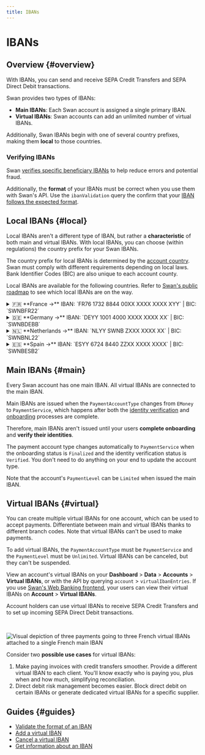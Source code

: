 ```yaml
---
title: IBANs
---
```


# IBANs

## Overview {#overview}


<IbanDefinition />

With IBANs, you can send and receive SEPA Credit Transfers and SEPA Direct Debit transactions.

Swan provides two types of IBANs:

- **Main IBANs**: Each Swan account is assigned a single primary IBAN.
- **Virtual IBANs**: Swan accounts can add an unlimited number of virtual IBANs.

Additionally, Swan IBANs begin with one of several country prefixes, making them **local** to those countries.

### Verifying IBANs

Swan [verifies specific beneficiary IBANs](../../payments/credit-transfers/sepa/index.mdx#beneficiary-verification) to help reduce errors and potential fraud.

Additionally, the **format** of your IBANs must be correct when you use them with Swan's API.
Use the `ibanValidation` query the confirm that your [IBAN follows the expected format](./guide-validate.mdx).

## Local IBANs {#local}

Local IBANs aren't a different type of IBAN, but rather a **characteristic** of both main and virtual IBANs.
With local IBANs, you can choose (within regulations) the country prefix for your Swan IBANs.

The country prefix for local IBANs is determined by the [account country](../index.mdx#account-country).
Swan must comply with different requirements depending on local laws.
Bank Identifier Codes (BIC) are also unique to each account county.

Local IBANs are available for the following countries.
Refer to [Swan's public roadmap](https://swanio.notion.site/Swan-Public-Roadmap-385e4b2e91b3409786a6c8e885654a22) to see which local IBANs are on the way.

<details>
  <summary>🇫🇷 **France →** IBAN: `FR76 1732 8844 00XX XXXX XXXX XYY` | BIC: `SWNBFR22`</summary>
  <div>
French IBANs consist of 34 letters and numbers.<br />
Each set of characters represents a different account detail.

| Character set | Explanation |
| ---: | :--- |
| **FR** | France's country code |
| **76** | Check digits |
| **17328** | Swan's French bank code |
| **84400** | Swan's French branch code for main IBANs (virtual IBANs: **89900**) |
| **XXXX XXXX X** | 11-digit account number (not applicable for virtual IBANs) |
| **YY** | Two-digit RIB key<br />RIB, or *relevé d'identité bancaire*, are [Swan's bank details PDF](../index.mdx#bank-details) |
| **SWNBFR22** | Swan's French Bank Identifier Code (BIC) |
  </div>
</details>

<details>
  <summary>🇩🇪 **Germany →** IBAN: `DEYY 1001 4000 XXXX XXXX XX` | BIC: `SWNBDEBB`</summary>
  <div>
German IBANs consist of 22 letters and numbers.<br />
Each set of characters represents a different account detail.

| Character set | Explanation |
| ---: | :--- |
| **DE** | Germany's country code |
| **YY** | IBAN check digits |
| **1001 4000** | Swan's German bank code for main IBANs (virtual IBANs: **1001 4001**) |
| **XXXX XXXX XX** | 10-digit account number (not applicable for virtual IBANs) |
| **SWNBDEBB** | Swan's German Bank Identifier Code (BIC) |
  </div>
</details>

<details>
  <summary>🇳🇱 **Netherlands →** IBAN: `NLYY SWNB ZXXX XXXX XX` | BIC: `SWNBNL22`</summary>
  <div>
Dutch IBANs consist of 18 letters and numbers.<br />
Each set of characters represents a different account detail.

| Character set | Explanation |
| ---: | :--- |
| **NL** | Netherland's country code |
| **YY** | IBAN check digits |
| **SWNB** | Swan's bank code |
| **Z** | IBAN type (1-4: main IBAN; 5-9: virtual IBAN) |
| **XXX XXXX XX** | 10-digit account number (not applicable for virtual IBANs) |
| **SWNBNL22** | Swan's Dutch Bank Identifier Code (BIC) |
  </div>
</details>

<details>
  <summary>🇪🇸 **Spain →** IBAN: `ESYY 6724 8440 ZZXX XXXX XXXX` | BIC: `SWNBESB2`</summary>
  <div>
Dutch IBANs consist of 24 letters and numbers.<br />
Each set of characters represents a different account detail.

| Character set | Explanation |
| ---: | :--- |
| **ES** | Spain's country code |
| **YY** | IBAN check digits |
| **6724** | Swan's Spanish bank code |
| **8440** | Swan's Spanish branch code for main IBANs (virtual IBANs: **8990**) |
| **ZZ** | Bank check digits |
| **XX XXXX XXXX** | 10-digit account number (not applicable for virtual IBANs) |
| **SWNBESB2** | Swan's Spanish Bank Identifier Code (BIC) |
  </div>
</details>

## Main IBANs {#main}

Every Swan account has one main IBAN.
All virtual IBANs are connected to the main IBAN.

Main IBANs are issued when the `PaymentAccountType` changes from `EMoney` to `PaymentService`, which happens after both the [identity verification](../../onboarding/account-holders/index.mdx#verification-process) and [onboarding](../../onboarding/index.mdx) processes are complete.

Therefore, main IBANs aren't issued until your users **complete onboarding** and **verify their identities**.

The payment account type changes automatically to `PaymentService` when the onboarding status is `Finalized` and the identity verification status is `Verified`.
You don't need to do anything on your end to update the account type.

Note that the account's `PaymentLevel` can be `Limited` when issued the main IBAN.

## Virtual IBANs {#virtual}

You can create multiple virtual IBANs for one account, which can be used to accept payments.
Differentiate between main and virtual IBANs thanks to different branch codes.
Note that virtual IBANs can't be used to make payments.

To add virtual IBANs, the `PaymentAccountType` must be `PaymentService` and the `PaymentLevel` must be `Unlimited`.
Virtual IBANs can be canceled, but they can't be suspended.


View an account's virtual IBANs on your **Dashboard** > **Data** > **Accounts** > **Virtual IBANs**, or with the API by querying `account` > `virtualIbanEntries`.
If you use [Swan's Web Banking frontend](https://swan-io.github.io/swan-partner-frontend/specs/banking/account#virtual-ibans), your users can view their virtual IBANs on **Account** > **Virtual IBANs**.

Account holders can use virtual IBANs to receive SEPA Credit Transfers and to set up incoming SEPA Direct Debit transactions.

<br />

![Visual depiction of three payments going to three French virtual IBANs attached to a single French main IBAN](../../../images/topics/accounts/virtual-ibans.png)

Consider two **possible use cases** for virtual IBANs:

1. Make paying invoices with credit transfers smoother. Provide a different virtual IBAN to each client. You'll know exactly who is paying you, plus when and how much, simplifying reconciliation.
1. Direct debit risk management becomes easier. Block direct debit on certain IBANs or generate dedicated virtual IBANs for a specific supplier.

## Guides {#guides}

- [Validate the format of an IBAN](./guide-validate.mdx)
- [Add a virtual IBAN](./guide-add-virtual.mdx)
- [Cancel a virtual IBAN](./guide-cancel-virtual.mdx)
- [Get information about an IBAN](./guide-get-info.mdx)